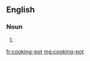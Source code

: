 ==English==

===Noun===
{{en-noun|head=[[cooking]]-[[pot]]}}

#  {{alternative spelling of|cooking pot}}

[[fr:cooking-pot]]
[[mg:cooking-pot]]